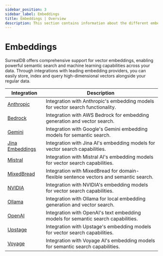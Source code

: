 ```yaml
---
sidebar_position: 3
sidebar_label: Embeddings
title: Embeddings | Overview
description: This section contains information about the different embeddings features of SurrealDB.
---
```



# Embeddings

SurrealDB offers comprehensive support for vector embeddings, enabling powerful semantic search and machine learning capabilities across your data. Through integrations with leading embedding providers, you can easily store, index and query high-dimensional vectors alongside your regular data.


<table>
    <thead>
        <tr>
            <th>Integration</th>
            <th>Description</th>
        </tr>
    </thead>
    <tbody>
        <tr>
            <td><a href="/docs/integrations/embeddings/anthropic">Anthropic</a></td>
            <td>Integration with Anthropic's embedding models for vector search functionality.</td>
        </tr>
        <tr>
            <td><a href="/docs/integrations/embeddings/bedrock">Bedrock</a></td>
            <td>Integration with AWS Bedrock for embedding generation and vector search.</td>
        </tr>
        <tr>
            <td><a href="/docs/integrations/embeddings/gemini">Gemini</a></td>
            <td>Integration with Google's Gemini embedding models for semantic search.</td>
        </tr>
        <tr>
            <td><a href="/docs/integrations/embeddings/jina-embeddings">Jina Embeddings</a></td>
            <td>Integration with Jina AI's embedding models for vector search capabilities.</td>
        </tr>
        <tr>
            <td><a href="/docs/integrations/embeddings/mistral">Mistral</a></td>
            <td>Integration with Mistral AI's embedding models for vector search capabilities.</td>
        </tr>
        <tr>
            <td><a href="/docs/integrations/embeddings/mixedbread">MixedBread</a></td>
            <td>Integration with MixedBread for domain-flexible sentence vectors and semantic search.</td>
        </tr>
        <tr>
            <td><a href="/docs/integrations/embeddings/nvidia">NVIDIA</a></td>
            <td>Integration with NVIDIA's embedding models for vector search capabilities.</td>
        </tr>
        <tr>
            <td><a href="/docs/integrations/embeddings/ollama">Ollama</a></td>
            <td>Integration with Ollama for local embedding generation and vector search.</td>
        </tr>
        <tr>
            <td><a href="/docs/integrations/embeddings/openai">OpenAI</a></td>
            <td>Integration with OpenAI's text embedding models for semantic search capabilities.</td>
        </tr>
        <tr>
            <td><a href="/docs/integrations/embeddings/upstage">Upstage</a></td>
            <td>Integration with Upstage's embedding models for vector search capabilities.</td>
        </tr>
        <tr>
            <td><a href="/docs/integrations/embeddings/voyage">Voyage</a></td>
            <td>Integration with Voyage AI's embedding models for semantic search capabilities.</td>
        </tr>
    </tbody>
</table>